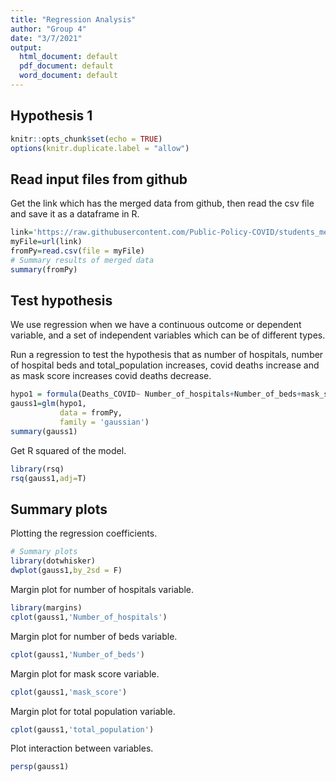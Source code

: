 ```yaml
---
title: "Regression Analysis"
author: "Group 4"
date: "3/7/2021"
output:
  html_document: default
  pdf_document: default
  word_document: default
---
```


## Hypothesis 1

```r
knitr::opts_chunk$set(echo = TRUE)
options(knitr.duplicate.label = "allow")
```

## Read input files from github

Get the link which has the merged data from github, then read the csv file and save it as a dataframe in R.

```r
link='https://raw.githubusercontent.com/Public-Policy-COVID/students_merge/main/Merged_data.csv'
myFile=url(link)
fromPy=read.csv(file = myFile)
# Summary results of merged data
summary(fromPy)
```

## Test hypothesis

We use regression when we have a continuous outcome or dependent variable, and a set of independent variables which can be of different types.

Run a regression to test the hypothesis that as number of hospitals, number of hospital beds and total_population increases, covid deaths increase and as mask score increases covid deaths decrease.

```r
hypo1 = formula(Deaths_COVID~ Number_of_hospitals+Number_of_beds+mask_score+total_population)
gauss1=glm(hypo1,
           data = fromPy,
           family = 'gaussian')
summary(gauss1)
```

Get R squared of the model.

```r

library(rsq)
rsq(gauss1,adj=T)
```

## Summary plots

Plotting the regression coefficients.

```r
# Summary plots
library(dotwhisker)
dwplot(gauss1,by_2sd = F)
```

Margin plot for number of hospitals variable.

```r
library(margins)
cplot(gauss1,'Number_of_hospitals')
```

Margin plot for number of beds variable.

```r
cplot(gauss1,'Number_of_beds')
```

Margin plot for mask score variable.

```r
cplot(gauss1,'mask_score')
```

Margin plot for total population variable.

```r
cplot(gauss1,'total_population')
```

Plot interaction between variables.

```r
persp(gauss1)
```
